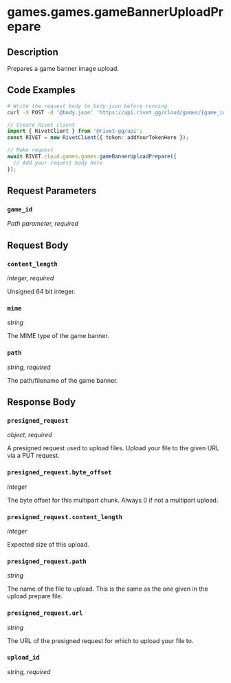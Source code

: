 

# games.games.gameBannerUploadPrepare

## Description

Prepares a game banner image upload.


## Code Examples

<CodeGroup title='Request' tag='POST' label='https://api.rivet.gg/cloud/games/{game_id}/banner-upload/prepare'>

```bash {{ title: 'cURL' }}
# Write the request body to body.json before running
curl -X POST -d '@body.json' 'https://api.rivet.gg/cloud/games/{game_id}/banner-upload/prepare'
```

```ts
// Create Rivet client
import { RivetClient } from '@rivet-gg/api';
const RIVET = new RivetClient({ token: addYourTokenHere });

// Make request
await RIVET.cloud.games.games.gameBannerUploadPrepare({
  // Add your request body here
});
```

</CodeGroup>


## Request Parameters


### `game_id`

_Path parameter, required_





## Request Body

### `content_length`

_integer, required_

Unsigned 64 bit integer.

### `mime`

_string_

The MIME type of the game banner.

### `path`

_string, required_

The path/filename of the game banner.




## Response Body

### `presigned_request`

_object, required_

A presigned request used to upload files. Upload your file to the given URL via a PUT request.


### `presigned_request.byte_offset`

_integer_

The byte offset for this multipart chunk. Always 0 if not a multipart upload.

### `presigned_request.content_length`

_integer_

Expected size of this upload.

### `presigned_request.path`

_string_

The name of the file to upload.  This is the same as the one given in the upload prepare file.


### `presigned_request.url`

_string_

The URL of the presigned request for which to upload your file to.


### `upload_id`

_string, required_



